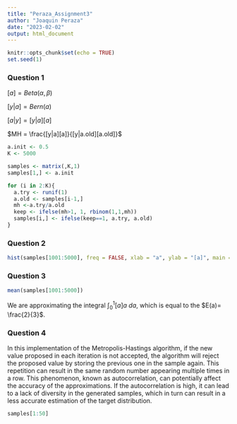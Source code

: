 ```yaml
---
title: "Peraza_Assignment3"
author: "Joaquin Peraza"
date: "2023-02-02"
output: html_document
---
```


```r
knitr::opts_chunk$set(echo = TRUE)
set.seed(1)

```

### Question 1

$[a] = Beta(\alpha, \beta)$

$[y|a] = Bern(a)$

$[a|y] = {[y|a][a]}$

$MH = \frac{[y|a][a]}{[y|a.old][a.old]}$

``` r
a.init <- 0.5
K <- 5000

samples <- matrix(,K,1)
samples[1,] <- a.init

for (i in 2:K){
  a.try <- runif(1)
  a.old <- samples[i-1,]
  mh <-a.try/a.old
  keep <- ifelse(mh>1, 1, rbinom(1,1,mh)) 
  samples[i,] <- ifelse(keep==1, a.try, a.old)
}
```

### Question 2

``` r
hist(samples[1001:5000], freq = FALSE, xlab = "a", ylab = "[a]", main = "Histogram of last 4000 draws")
```

### Question 3



``` r
mean(samples[1001:5000])
```

We are approximating the integral $\int_0^1 [a]a ~da$, which is equal to the $E(a)= \frac{2}{3}$.

### Question 4

In this implementation of the Metropolis-Hastings algorithm, if the new value proposed in each iteration is not accepted, the algorithm will reject the proposed value by storing the previous one in the sample again. This repetition can result in the same random number appearing multiple times in a row. This phenomenon, known as autocorrelation, can potentially affect the accuracy of the approximations. If the autocorrelation is high, it can lead to a lack of diversity in the generated samples, which in turn can result in a less accurate estimation of the target distribution. 

``` r
samples[1:50]
```

